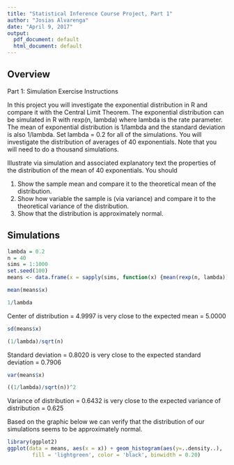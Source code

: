 ```yaml
---
title: "Statistical Inference Course Project, Part 1"
author: "Josias Alvarenga"
date: "April 9, 2017"
output:
  pdf_document: default
  html_document: default
---
```

## Overview

Part 1: Simulation Exercise Instructions

In this project you will investigate the exponential distribution in R and compare it with the Central Limit Theorem. The exponential distribution can be simulated in R with rexp(n, lambda) where lambda is the rate parameter. The mean of exponential distribution is 1/lambda and the standard deviation is also 1/lambda. Set lambda = 0.2 for all of the simulations. You will investigate the distribution of averages of 40 exponentials. Note that you will need to do a thousand simulations.

Illustrate via simulation and associated explanatory text the properties of the distribution of the mean of 40 exponentials. You should

1. Show the sample mean and compare it to the theoretical mean of the distribution.
2. Show how variable the sample is (via variance) and compare it to the theoretical variance of the distribution.
3. Show that the distribution is approximately normal.

## Simulations

```r
lambda = 0.2
n = 40
sims = 1:1000
set.seed(100)
means <- data.frame(x = sapply(sims, function(x) {mean(rexp(n, lambda))}))
```

```r
mean(means$x)
```

```r
1/lambda
```

Center of distribution = 4.9997 is very close to the expected mean = 5.0000

```r
sd(means$x)
```

```r
(1/lambda)/sqrt(n)
```

Standard deviation = 0.8020 is very close to the expected standard deviation = 0.7906

```r
var(means$x)
```

```r
((1/lambda)/sqrt(n))^2
```

Variance of distribution = 0.6432 is very close to the expected variance of distribution = 0.625

Based on the graphic below we can verify that the distribution of our simulations seems to be approximately normal.



```r
library(ggplot2)
ggplot(data = means, aes(x = x)) + geom_histogram(aes(y=..density..),
        fill = 'lightgreen', color = 'black', binwidth = 0.20)
```
